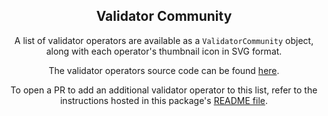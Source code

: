 
<Edit folder={props.folder} />

<Header
  title="Validator Operator Assets"
  subtitle="A list of Polkadot validator operators with metadata and thumbnails."
  npm={props.npm}
  status="stable"
/>

## Validator Community

A list of validator operators are available as a `ValidatorCommunity` object, along with each operator's thumbnail icon in SVG format.

<ValidatorOperator />

The validator operators source code can be found <a href="https://github.com/paritytech/polkadot-cloud/blob/main/packages/assets/lib/validators/index.ts" target="_blank" rel="noreferrer">here</a>.

<Note>
To open a PR to add an additional validator operator to this list, refer to the instructions hosted in this package's <a href="https://github.com/paritytech/polkadot-cloud/tree/main/packages/assets#adding-validator-operators" target="_blank" rel="noreferrer">README file</a>.
</Note>